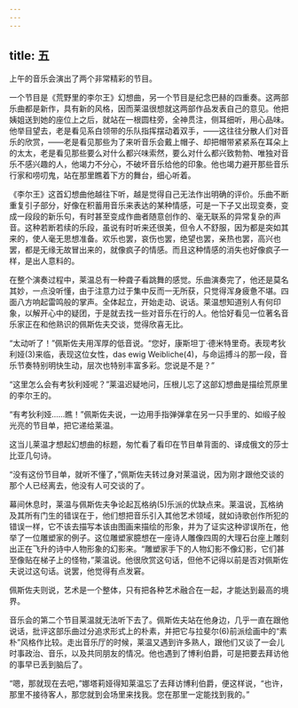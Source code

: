 ```yaml
---
---
---
```

title: 五
---




上午的音乐会演出了两个非常精彩的节目。

一个节目是《荒野里的李尔王》幻想曲，另一个节目是纪念巴赫的四重奏。这两部乐曲都是新作，具有新的风格，因而莱温很想就这两部作品发表自己的意见。他把姨姐送到她的座位上之后，就站在一根圆柱旁，全神贯注，侧耳细听，用心品味。他举目望去，老是看见系白领带的乐队指挥摆动着双手，——这往往分散人们对音乐的欣赏，——老是看见那些为了来听音乐会戴上帽子、却把帽带紧紧系在耳朵上的太太，老是看见那些要么对什么都兴味索然，要么对什么都兴致勃勃、唯独对音乐不感兴趣的人，他竭力不分心，不破坏音乐给他的印象。他也竭力避开那些音乐行家和唠叨鬼，站在那里瞧着下方的舞台，细心听着。

《李尔王》这首幻想曲他越往下听，越是觉得自己无法作出明确的评价。乐曲不断重复引子部分，好像在积蓄用音乐来表达的某种情感，可是一下子又出现变奏，变成一段段的新乐句，有时甚至变成作曲者随意创作的、毫无联系的异常复杂的声音。这种若断若续的乐段，虽说有时听来还很美，但令人不舒服，因为都是突如其来的，使人毫无思想准备。欢乐也罢，哀伤也罢，绝望也罢，亲热也罢，高兴也罢，都是无缘无故冒出来的，就像疯子的情感。而且这种情感的消失也好像疯子一样，是出人意料的。

在整个演奏过程中，莱温总有一种聋子看跳舞的感觉。乐曲演奏完了，他还是莫名其妙，一点没听懂，由于注意力过于集中反而一无所获，只觉得浑身疲惫不堪。四面八方响起雷鸣般的掌声。全体起立，开始走动、说话。莱温想知道别人有何印象，以解开心中的疑团，于是就去找一些对音乐在行的人。他恰好看见一位著名音乐家正在和他熟识的佩斯佐夫交谈，觉得欣喜无比。

“太动听了！”佩斯佐夫用浑厚的低音说。“您好，康斯坦丁·德米特里奇。表现考狄利娅(3)来临，表现这位女性，das ewig Weibliche(4)，与命运搏斗的那一段，音乐节奏特别明快生动，层次也特别丰富多彩。您说是不是？”

“这里怎么会有考狄利娅呢？”莱温迟疑地问，压根儿忘了这部幻想曲是描绘荒原里的李尔王的。

“有考狄利娅……瞧！”佩斯佐夫说，一边用手指弹弹拿在另一只手里的、如缎子般光亮的节目单，把它递给莱温。

这当儿莱温才想起幻想曲的标题，匆忙看了看印在节目单背面的、译成俄文的莎士比亚几句诗。

“没有这份节目单，就听不懂了，”佩斯佐夫转过身对莱温说，因为刚才跟他交谈的那个人已经离去，他没有人可交谈的了。

幕间休息时，莱温与佩斯佐夫争论起瓦格纳(5)乐派的优缺点来。莱温说，瓦格纳及其所有门生的错误在于，他们想把音乐引入其他艺术领域，就如诗歌创作所犯的错误一样，它不该去描写本该由图画来描绘的形象，并为了证实这种谬误所在，他举了一位雕塑家的例子。这位雕塑家臆想在一座诗人雕像四周的大理石台座上雕刻出正在飞升的诗中人物形象的幻影来。“雕塑家手下的人物幻影不像幻影，它们甚至像贴在梯子上的怪物，”莱温说。他很欣赏这句话，但他不记得以前是否对佩斯佐夫说过这句话。说罢，他觉得有点发窘。

佩斯佐夫则说，艺术是一个整体，只有把各种艺术融合在一起，才能达到最高的境界。

音乐会的第二个节目莱温就无法听下去了。佩斯佐夫站在他身边，几乎一直在跟他说话，批评这部乐曲过分追求形式上的朴素，并把它与拉斐尔(6)前派绘画中的“素朴”风格作比较。走出音乐厅的时候，莱温又遇到许多熟人，跟他们又谈了一会儿时事政治、音乐，以及共同朋友的情况。他也遇到了博利伯爵，可是把要去拜访他的事早已丢到脑后了。

“嗯，那就现在去吧，”娜塔莉娅得知莱温忘了去拜访博利伯爵，便这样说，“也许，那里不接待客人，那您就到会场里来找我。您在那里一定能找到我的。”